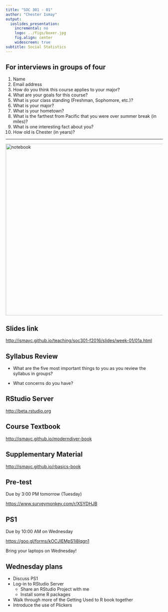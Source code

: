 ```yaml
---
title: "SOC 301 - 01"
author: "Chester Ismay"
output:
  ioslides_presentation:
    incremental: no
    logo: ../figs/boxer.jpg
    fig.align: center
    widescreen: true
subtitle: Social Statistics
---
```


## For interviews in groups of four

1. Name
2. Email address
3. How do you think this course applies to your major?
5. What are your goals for this course?
3. What is your class standing (Freshman, Sophomore, etc.)?
3. What is your major?
4. What is your hometown?
6. What is the farthest from Pacific that you were over summer break (in miles)?
7. What is one interesting fact about you?
8. How old is Chester (in years)?

---

<div class="centered">
<img src="../figs/notebook.jpg" alt="notebook" style="width:550px;">
</div>

## Slides link

<http://ismayc.github.io/teaching/soc301-f2016/slides/week-01/01a.html>

## Syllabus Review

- What are the five most important things to you as you review the syllabus in groups?

- What concerns do you have?


## RStudio Server

<http://beta.rstudio.org>


## Course Textbook

<http://ismayc.github.io/moderndiver-book>


## Supplementary Material

<http://ismayc.github.io/rbasics-book>


## Pre-test

Due by 3:00 PM tomorrow (Tuesday)

<https://www.surveymonkey.com/r/XSYDHJB>


## PS1

Due by 10:00 AM on Wednesday

<https://goo.gl/forms/kOCJIEMpS1i8lqgn1>

Bring your laptops on Wednesday!


## Wednesday plans

- Discuss PS1
- Log-in to RStudio Server
    - Share an RStudio Project with me
    - Install some R packages
- Walk through more of the Getting Used to R book together
- Introduce the use of Plickers